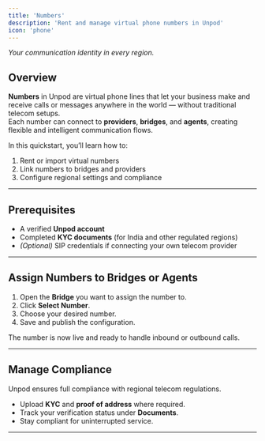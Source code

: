```yaml
---
title: 'Numbers'
description: 'Rent and manage virtual phone numbers in Unpod'
icon: 'phone'
---
```

_Your communication identity in every region._

## Overview  

**Numbers** in Unpod are virtual phone lines that let your business make and receive calls or messages anywhere in the world — without traditional telecom setups.  
Each number can connect to **providers**, **bridges**, and **agents**, creating flexible and intelligent communication flows.  

In this quickstart, you’ll learn how to:  
1. Rent or import virtual numbers  
2. Link numbers to bridges and providers  
3. Configure regional settings and compliance  

---

## Prerequisites  

- A verified **Unpod account**  
- Completed **KYC documents** (for India and other regulated regions)  
- _(Optional)_ SIP credentials if connecting your own telecom provider  

---

## Assign Numbers to Bridges or Agents  

1. Open the **Bridge** you want to assign the number to.  
2. Click **Select Number**.  
3. Choose your desired number.  
4. Save and publish the configuration.  

The number is now live and ready to handle inbound or outbound calls.  

---

## Manage Compliance  

Unpod ensures full compliance with regional telecom regulations.  
- Upload **KYC** and **proof of address** where required.  
- Track your verification status under **Documents**.  
- Stay compliant for uninterrupted service.  

---

